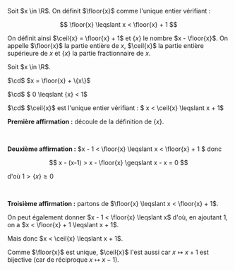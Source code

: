 

<Item type='definition' titre='partie entière et fractionnaire' searchDesc="réel entier">

Soit $x \in \R$. On définit $\floor{x}$ comme l'unique entier vérifiant :

$$ 
\floor{x} \leqslant x < \floor{x} + 1
$$

On définit ainsi $\ceil{x} = \floor{x} + 1$ et $\{x\}$ le nombre $x - \floor{x}$. On appelle $\floor{x}$ la partie entière de $x$, $\ceil{x}$ la partie entière supérieure de $x$ et $\{x\}$ la partie fractionnaire de $x$.
</Item>

<Item type='proposition' titre='propriétés de la partie entière' searchDesc="réel entier">

Soit $x \in \R$.

$\cd$ $x = \floor{x} + \{x\}$

$\cd$ $ 0 \leqslant \{x\} < 1$

$\cd$ $\ceil{x}$ est l'unique entier vérifiant : $  x < \ceil{x} \leqslant x + 1$


</Item>

<Hideable type='démonstration' titre=''>

**Première affirmation :** découle de la définition de $\{x\}$.

<br/>

**Deuxième affirmation :**  $x - 1 <  \floor{x} \leqslant x < \floor{x} + 1 $ donc  

$$
x - (x-1) > x - \floor{x} \geqslant x - x = 0
$$ 

d'où  $1 > \{x\} \geqslant 0$

<br/>

**Troisième affirmation :** partons de $\floor{x} \leqslant x < \floor{x} + 1$. 

On peut également donner $x - 1 < \floor{x} \leqslant x$ d'où, en ajoutant $1$, on a $x < \floor{x} + 1 \leqslant x + 1$. 

Mais donc $x < \ceil{x} \leqslant x + 1$. 

Comme $\floor{x}$ est unique, $\ceil{x}$ l'est aussi car $x \mapsto x + 1$ est bijective (car de réciproque $x \mapsto x - 1$).

</Hideable>

